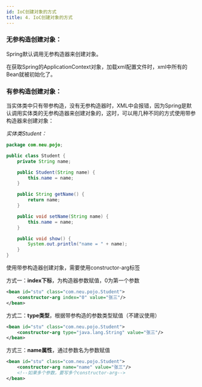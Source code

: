 ```yaml
---
id: IoC创建对象的方式
title: 4. IoC创建对象的方式
---
```


### 无参构造创建对象：

Spring默认调用无参构造器来创建对象。

在获取Spring的ApplicationContext对象，加载xml配置文件时，xml中所有的Bean就被初始化了。



### 有参构造创建对象：

当实体类中只有带参构造，没有无参构造器时，XML中会报错，因为Spring是默认调用实体类的无参构造器来创建对象的，这时，可以用几种不同的方式使用带参构造器来创建对象：

*实体类Student：*

```java
package com.neu.pojo;

public class Student {
    private String name;

    public Student(String name) {
        this.name = name;
    }

    public String getName() {
        return name;
    }

    public void setName(String name) {
        this.name = name;
    }

    public void show() {
        System.out.println("name = " + name);
    }
}
```



使用带参构造器创建对象，需要使用constructor-arg标签

方式一：**index下标**，为构造器参数赋值，0为第一个参数

```xml
<bean id="stu" class="com.neu.pojo.Student">
    <constructor-arg index="0" value="张三"/>
</bean>
```



方式二：**type类型**，根据带参构造的参数类型赋值（不建议使用）

```xml
<bean id="stu" class="com.neu.pojo.Student">
    <constructor-arg type="java.lang.String" value="张三"/>
</bean>
```



方式三：**name属性**，通过参数名为参数赋值

```xml
<bean id="stu" class="com.neu.pojo.Student">
    <constructor-arg name="name" value="张三"/>
  	<!--如果多个参数，要写多个constructor-arg-->
</bean>
```

